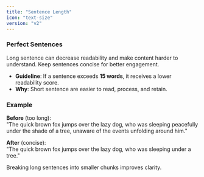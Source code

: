 ```yaml
---
title: "Sentence Length"
icon: "text-size"
version: "v2"
---
```


### Perfect Sentences

Long sentence can decrease readability and make content harder to understand. Keep sentences concise for better engagement.

- **Guideline**: If a sentence exceeds **15 words**, it receives a lower readability score.
- **Why**: Short sentence are easier to read, process, and retain.

### Example

**Before** (too long):  
"The quick brown fox jumps over the lazy dog, who was sleeping peacefully under the shade of a tree, unaware of the events unfolding around him."

**After** (concise):  
"The quick brown fox jumps over the lazy dog, who was sleeping under a tree."

<Tip>Breaking long sentences into smaller chunks improves clarity.</Tip>
